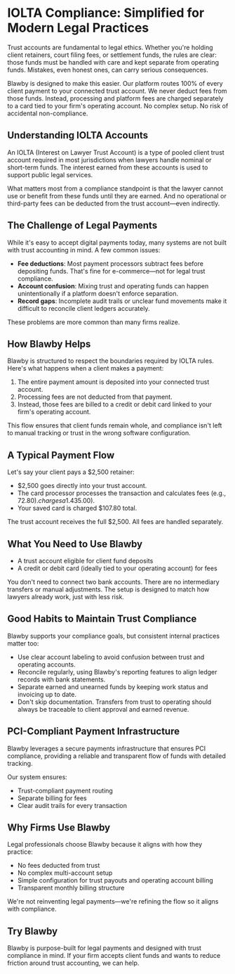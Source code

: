 # IOLTA Compliance: Simplified for Modern Legal Practices

Trust accounts are fundamental to legal ethics. Whether you're holding client retainers, court filing fees, or settlement funds, the rules are clear: those funds must be handled with care and kept separate from operating funds. Mistakes, even honest ones, can carry serious consequences.

Blawby is designed to make this easier. Our platform routes 100% of every client payment to your connected trust account. We never deduct fees from those funds. Instead, processing and platform fees are charged separately to a card tied to your firm's operating account. No complex setup. No risk of accidental non-compliance.

## Understanding IOLTA Accounts

An IOLTA (Interest on Lawyer Trust Account) is a type of pooled client trust account required in most jurisdictions when lawyers handle nominal or short-term funds. The interest earned from these accounts is used to support public legal services.

What matters most from a compliance standpoint is that the lawyer cannot use or benefit from these funds until they are earned. And no operational or third-party fees can be deducted from the trust account—even indirectly.

## The Challenge of Legal Payments

While it's easy to accept digital payments today, many systems are not built with trust accounting in mind. A few common issues:

- **Fee deductions**: Most payment processors subtract fees before depositing funds. That's fine for e-commerce—not for legal trust compliance.
- **Account confusion**: Mixing trust and operating funds can happen unintentionally if a platform doesn't enforce separation.
- **Record gaps**: Incomplete audit trails or unclear fund movements make it difficult to reconcile client ledgers accurately.

These problems are more common than many firms realize.

## How Blawby Helps

Blawby is structured to respect the boundaries required by IOLTA rules. Here's what happens when a client makes a payment:

1. The entire payment amount is deposited into your connected trust account.
2. Processing fees are not deducted from that payment.
3. Instead, those fees are billed to a credit or debit card linked to your firm's operating account.

This flow ensures that client funds remain whole, and compliance isn't left to manual tracking or trust in the wrong software configuration.

## A Typical Payment Flow

Let's say your client pays a $2,500 retainer:
- $2,500 goes directly into your trust account.
- The card processor processes the transaction and calculates fees (e.g., $72.80).
 charges a 1.4% platform fee ($35.00).
- Your saved card is charged $107.80 total.

The trust account receives the full $2,500. All fees are handled separately.

## What You Need to Use Blawby

- A trust account eligible for client fund deposits
- A credit or debit card (ideally tied to your operating account) for fees

You don't need to connect two bank accounts. There are no intermediary transfers or manual adjustments. The setup is designed to match how lawyers already work, just with less risk.

## Good Habits to Maintain Trust Compliance

Blawby supports your compliance goals, but consistent internal practices matter too:

- Use clear account labeling to avoid confusion between trust and operating accounts.
- Reconcile regularly, using Blawby's reporting features to align ledger records with bank statements.
- Separate earned and unearned funds by keeping work status and invoicing up to date.
- Don't skip documentation. Transfers from trust to operating should always be traceable to client approval and earned revenue.

## PCI-Compliant Payment Infrastructure

Blawby leverages a secure payments infrastructure that ensures PCI compliance, providing a reliable and transparent flow of funds with detailed tracking.

Our system ensures:
- Trust-compliant payment routing
- Separate billing for fees
- Clear audit trails for every transaction

## Why Firms Use Blawby

Legal professionals choose Blawby because it aligns with how they practice:
- No fees deducted from trust
- No complex multi-account setup
- Simple configuration for trust payouts and operating account billing
- Transparent monthly billing structure

We're not reinventing legal payments—we're refining the flow so it aligns with compliance.

## Try Blawby

Blawby is purpose-built for legal payments and designed with trust compliance in mind. If your firm accepts client funds and wants to reduce friction around trust accounting, we can help. 